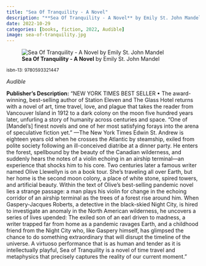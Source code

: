 ```yaml
---
title: "Sea Of Tranquility - A Novel"
description: "**Sea Of Tranquility - A Novel** by Emily St. John Mandel"
date: 2022-10-29
categories: [books, fiction, 2022, Audible]
image: sea-of-tranquility.jpg
---
```

![**Sea Of Tranquility - A Novel** by Emily St. John Mandel](sea-of-tranquility.jpg){fig-align="left"}

<sup>isbn-13: 9780593321447</sup>

*Audible*

**Publisher's Description:**
"NEW YORK TIMES BEST SELLER • The award-winning, best-selling author of
Station Eleven and The Glass Hotel returns with a novel of art, time
travel, love, and plague that takes the reader from Vancouver Island in
1912 to a dark colony on the moon five hundred years later, unfurling a
story of humanity across centuries and space. “One of [Mandel’s] finest
novels and one of her most satisfying forays into the arena of speculative
fiction yet.” —The New York Times Edwin St. Andrew is eighteen years old
when he crosses the Atlantic by steamship, exiled from polite society
following an ill-conceived diatribe at a dinner party. He enters the
forest, spellbound by the beauty of the Canadian wilderness, and suddenly
hears the notes of a violin echoing in an airship terminal—an experience
that shocks him to his core. Two centuries later a famous writer named
Olive Llewellyn is on a book tour. She’s traveling all over Earth, but her
home is the second moon colony, a place of white stone, spired towers, and
artificial beauty. Within the text of Olive’s best-selling pandemic novel
lies a strange passage: a man plays his violin for change in the echoing
corridor of an airship terminal as the trees of a forest rise around him.
When Gaspery-Jacques Roberts, a detective in the black-skied Night City, is
hired to investigate an anomaly in the North American wilderness, he
uncovers a series of lives upended: The exiled son of an earl driven to
madness, a writer trapped far from home as a pandemic ravages Earth, and a
childhood friend from the Night City who, like Gaspery himself, has
glimpsed the chance to do something extraordinary that will disrupt the
timeline of the universe. A virtuoso performance that is as human and
tender as it is intellectually playful, Sea of Tranquility is a novel of
time travel and metaphysics that precisely captures the reality of our
current moment."